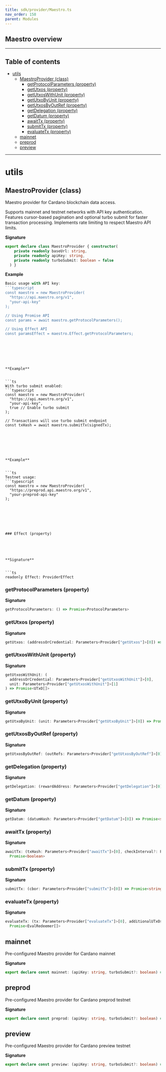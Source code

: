 ```yaml
---
title: sdk/provider/Maestro.ts
nav_order: 158
parent: Modules
---
```


## Maestro overview

---

<h2 className="text-delta">Table of contents</h2>

- [utils](#utils)
  - [MaestroProvider (class)](#maestroprovider-class)
    - [getProtocolParameters (property)](#getprotocolparameters-property)
    - [getUtxos (property)](#getutxos-property)
    - [getUtxosWithUnit (property)](#getutxoswithunit-property)
    - [getUtxoByUnit (property)](#getutxobyunit-property)
    - [getUtxosByOutRef (property)](#getutxosbyoutref-property)
    - [getDelegation (property)](#getdelegation-property)
    - [getDatum (property)](#getdatum-property)
    - [awaitTx (property)](#awaittx-property)
    - [submitTx (property)](#submittx-property)
    - [evaluateTx (property)](#evaluatetx-property)
  - [mainnet](#mainnet)
  - [preprod](#preprod)
  - [preview](#preview)

---

# utils

## MaestroProvider (class)

Maestro provider for Cardano blockchain data access.

Supports mainnet and testnet networks with API key authentication.
Features cursor-based pagination and optional turbo submit for faster transaction processing.
Implements rate limiting to respect Maestro API limits.

**Signature**

```ts
export declare class MaestroProvider { constructor(
    private readonly baseUrl: string,
    private readonly apiKey: string,
    private readonly turboSubmit: boolean = false
  ) }
```

**Example**

````ts
Basic usage with API key:
```typescript
const maestro = new MaestroProvider(
  "https://api.maestro.org/v1",
  "your-api-key"
);

// Using Promise API
const params = await maestro.getProtocolParameters();

// Using Effect API
const paramsEffect = maestro.Effect.getProtocolParameters;
````

````






**Example**


```ts
With turbo submit enabled:
```typescript
const maestro = new MaestroProvider(
  "https://api.maestro.org/v1",
  "your-api-key",
  true // Enable turbo submit
);

// Transactions will use turbo submit endpoint
const txHash = await maestro.submitTx(signedTx);
````

````






**Example**


```ts
Testnet usage:
```typescript
const maestro = new MaestroProvider(
  "https://preprod.api.maestro.org/v1",
  "your-preprod-api-key"
);
````

````






### Effect (property)





**Signature**


```ts
readonly Effect: ProviderEffect
````

### getProtocolParameters (property)

**Signature**

```ts
getProtocolParameters: () => Promise<ProtocolParameters>
```

### getUtxos (property)

**Signature**

```ts
getUtxos: (addressOrCredential: Parameters<Provider["getUtxos"]>[0]) => Promise<UTxO[]>
```

### getUtxosWithUnit (property)

**Signature**

```ts
getUtxosWithUnit: (
  addressOrCredential: Parameters<Provider["getUtxosWithUnit"]>[0],
  unit: Parameters<Provider["getUtxosWithUnit"]>[1]
) => Promise<UTxO[]>
```

### getUtxoByUnit (property)

**Signature**

```ts
getUtxoByUnit: (unit: Parameters<Provider["getUtxoByUnit"]>[0]) => Promise<UTxO>
```

### getUtxosByOutRef (property)

**Signature**

```ts
getUtxosByOutRef: (outRefs: Parameters<Provider["getUtxosByOutRef"]>[0]) => Promise<UTxO[]>
```

### getDelegation (property)

**Signature**

```ts
getDelegation: (rewardAddress: Parameters<Provider["getDelegation"]>[0]) => Promise<Delegation>
```

### getDatum (property)

**Signature**

```ts
getDatum: (datumHash: Parameters<Provider["getDatum"]>[0]) => Promise<string>
```

### awaitTx (property)

**Signature**

```ts
awaitTx: (txHash: Parameters<Provider["awaitTx"]>[0], checkInterval?: Parameters<Provider["awaitTx"]>[1]) =>
  Promise<boolean>
```

### submitTx (property)

**Signature**

```ts
submitTx: (cbor: Parameters<Provider["submitTx"]>[0]) => Promise<string>
```

### evaluateTx (property)

**Signature**

```ts
evaluateTx: (tx: Parameters<Provider["evaluateTx"]>[0], additionalUTxOs?: Parameters<Provider["evaluateTx"]>[1]) =>
  Promise<EvalRedeemer[]>
```

## mainnet

Pre-configured Maestro provider for Cardano mainnet

**Signature**

```ts
export declare const mainnet: (apiKey: string, turboSubmit?: boolean) => MaestroProvider
```

## preprod

Pre-configured Maestro provider for Cardano preprod testnet

**Signature**

```ts
export declare const preprod: (apiKey: string, turboSubmit?: boolean) => MaestroProvider
```

## preview

Pre-configured Maestro provider for Cardano preview testnet

**Signature**

```ts
export declare const preview: (apiKey: string, turboSubmit?: boolean) => MaestroProvider
```
